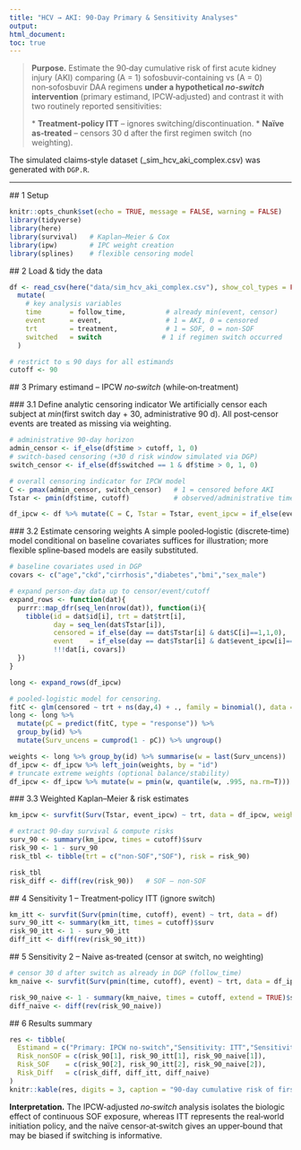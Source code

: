 ```yaml
---
title: "HCV → AKI: 90‑Day Primary & Sensitivity Analyses"
output:
html_document:
toc: true
---
```


> **Purpose.** Estimate the 90‑day cumulative risk of first acute kidney injury (AKI) comparing (A = 1) sofosbuvir‑containing vs (A = 0) non‑sofosbuvir DAA regimens **under a hypothetical *no‑switch* intervention** (primary estimand, IPCW‑adjusted) and contrast it with two routinely reported sensitivities:
>
> \* **Treatment‑policy ITT** – ignores switching/discontinuation.
> \* **Naïve as‑treated** – censors 30 d after the first regimen switch (no weighting).

The simulated claims‑style dataset (\_sim\_hcv\_aki\_complex.csv) was generated with `DGP.R`.

---

\## 1  Setup

```r
knitr::opts_chunk$set(echo = TRUE, message = FALSE, warning = FALSE)
library(tidyverse)
library(here)
library(survival)   # Kaplan–Meier & Cox
library(ipw)        # IPC weight creation
library(splines)    # flexible censoring model
```

\## 2  Load & tidy the data

```r
df <- read_csv(here("data/sim_hcv_aki_complex.csv"), show_col_types = FALSE) %>%
  mutate(
    # key analysis variables
    time       = follow_time,          # already min(event, censor)
    event      = event,                # 1 = AKI, 0 = censored
    trt        = treatment,            # 1 = SOF, 0 = non‑SOF
    switched   = switch               # 1 if regimen switch occurred
  )

# restrict to ≤ 90 days for all estimands
cutoff <- 90
```

\## 3  Primary estimand – IPCW *no‑switch* (while‑on‑treatment)

\### 3.1 Define analytic censoring indicator
We artificially censor each subject at *min*(first switch day + 30, administrative 90 d). All post‑censor events are treated as missing via weighting.

```r
# administrative 90‑day horizon
admin_censor <- if_else(df$time > cutoff, 1, 0)
# switch‑based censoring (+30 d risk window simulated via DGP)
switch_censor <- if_else(df$switched == 1 & df$time > 0, 1, 0)

# overall censoring indicator for IPCW model
C <- pmax(admin_censor, switch_censor)   # 1 = censored before AKI
Tstar <- pmin(df$time, cutoff)           # observed/administrative time

df_ipcw <- df %>% mutate(C = C, Tstar = Tstar, event_ipcw = if_else(event==1 & time<=cutoff & C==0, 1, 0))
```

\### 3.2 Estimate censoring weights
A simple pooled‑logistic (discrete‑time) model conditional on baseline covariates suffices for illustration; more flexible spline‑based models are easily substituted.

```r
# baseline covariates used in DGP
covars <- c("age","ckd","cirrhosis","diabetes","bmi","sex_male")

# expand person‑day data up to censor/event/cutoff
expand_rows <- function(dat){
  purrr::map_dfr(seq_len(nrow(dat)), function(i){
    tibble(id = dat$id[i], trt = dat$trt[i],
           day = seq_len(dat$Tstar[i]),
           censored = if_else(day == dat$Tstar[i] & dat$C[i]==1,1,0),
           event    = if_else(day == dat$Tstar[i] & dat$event_ipcw[i]==1,1,0),
           !!!dat[i, covars])
  })
}

long <- expand_rows(df_ipcw)

# pooled‑logistic model for censoring.
fitC <- glm(censored ~ trt + ns(day,4) + ., family = binomial(), data = long)
long <- long %>%
  mutate(pC = predict(fitC, type = "response")) %>%
  group_by(id) %>%
  mutate(Surv_uncens = cumprod(1 - pC)) %>% ungroup()

weights <- long %>% group_by(id) %>% summarise(w = last(Surv_uncens))
df_ipcw <- df_ipcw %>% left_join(weights, by = "id")
# truncate extreme weights (optional balance/stability)
df_ipcw <- df_ipcw %>% mutate(w = pmin(w, quantile(w, .995, na.rm=T)))
```

\### 3.3 Weighted Kaplan–Meier & risk estimates

```r
km_ipcw <- survfit(Surv(Tstar, event_ipcw) ~ trt, data = df_ipcw, weights = w)

# extract 90‑day survival & compute risks
surv_90 <- summary(km_ipcw, times = cutoff)$surv
risk_90 <- 1 - surv_90
risk_tbl <- tibble(trt = c("non‑SOF","SOF"), risk = risk_90)

risk_tbl
risk_diff <- diff(rev(risk_90))   # SOF – non‑SOF
```

\## 4  Sensitivity 1 – Treatment‑policy ITT (ignore switch)

```r
km_itt <- survfit(Surv(pmin(time, cutoff), event) ~ trt, data = df)
surv_90_itt <- summary(km_itt, times = cutoff)$surv
risk_90_itt <- 1 - surv_90_itt
diff_itt <- diff(rev(risk_90_itt))
```

\## 5  Sensitivity 2 – Naive as‑treated (censor at switch, no weighting)

```r
# censor 30 d after switch as already in DGP (follow_time)
km_naive <- survfit(Surv(pmin(time, cutoff), event) ~ trt, data = df_ipcw[df_ipcw$C==0 | df_ipcw$event_ipcw==1,])

risk_90_naive <- 1 - summary(km_naive, times = cutoff, extend = TRUE)$surv
diff_naive <- diff(rev(risk_90_naive))
```

\## 6  Results summary

```r
res <- tibble(
  Estimand = c("Primary: IPCW no‑switch","Sensitivity: ITT","Sensitivity: naïve as‑treated"),
  Risk_nonSOF = c(risk_90[1], risk_90_itt[1], risk_90_naive[1]),
  Risk_SOF    = c(risk_90[2], risk_90_itt[2], risk_90_naive[2]),
  Risk_Diff   = c(risk_diff, diff_itt, diff_naive)
)
knitr::kable(res, digits = 3, caption = "90‑day cumulative risk of first AKI")
```

**Interpretation.** The IPCW‑adjusted *no‑switch* analysis isolates the biologic effect of continuous SOF exposure, whereas ITT represents the real‑world initiation policy, and the naïve censor‑at‑switch gives an upper‑bound that may be biased if switching is informative.

